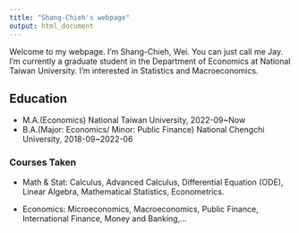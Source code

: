 ```yaml
---
title: "Shang-Chieh's webpage"
output: html_document
---
```


Welcome to my webpage. I'm Shang-Chieh, Wei. You can just call me Jay. I'm currently a graduate student in the Department of Economics at National Taiwan University. I'm interested in Statistics and Macroeconomics. 

## Education

* M.A.(Economics) National Taiwan University, 2022-09~Now
* B.A.(Major: Economics/ Minor: Public Finance) National Chengchi University, 2018-09~2022-06

### Courses Taken

* Math & Stat: Calculus, Advanced Calculus, Differential Equation (ODE), Linear Algebra, Mathematical Statistics, Econometrics.

* Economics: Microeconomics, Macroeconomics, Public Finance, International Finance, Money and Banking,...